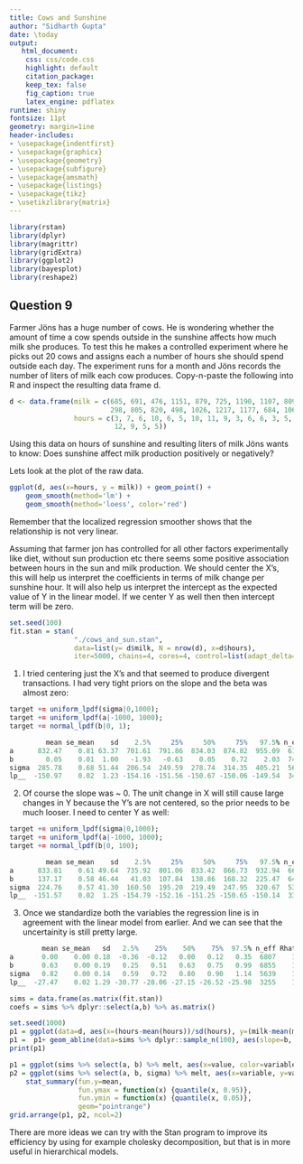 ```yaml
---
title: Cows and Sunshine
author: "Sidharth Gupta"
date: \today
output:
   html_document:
    css: css/code.css
    highlight: default
    citation_package:
    keep_tex: false
    fig_caption: true
    latex_engine: pdflatex
runtime: shiny
fontsize: 11pt
geometry: margin=1ine
header-includes:
- \usepackage{indentfirst}
- \usepackage{graphicx}
- \usepackage{geometry}
- \usepackage{subfigure}
- \usepackage{amsmath}
- \usepackage{listings}
- \usepackage{tikz}
- \usetikzlibrary{matrix}
---
```


```r
library(rstan)
library(dplyr)
library(magrittr)
library(gridExtra)
library(ggplot2)
library(bayesplot)
library(reshape2)
```
## Question 9
Farmer Jöns has a huge number of cows. He is wondering whether the amount of time a cow spends outside in the sunshine affects how much milk she produces. To test this he makes a controlled experiment where he picks out 20 cows and assigns each a number of hours she should spend outside each day. The experiment runs for a month and Jöns records the number of liters of milk each cow produces. Copy-n-paste the following into R and inspect the resulting data frame d.
```r
d <- data.frame(milk = c(685, 691, 476, 1151, 879, 725, 1190, 1107, 809, 539,
                         298, 805, 820, 498, 1026, 1217, 1177, 684, 1061, 834),
                hours = c(3, 7, 6, 10, 6, 5, 10, 11, 9, 3, 6, 6, 3, 5, 8, 11, 
                          12, 9, 5, 5))
```
Using this data on hours of sunshine and resulting liters of milk Jöns wants to know: Does sunshine affect milk production positively or negatively?

Lets look at the plot of the raw data. 
```r
ggplot(d, aes(x=hours, y = milk)) + geom_point() + 
    geom_smooth(method='lm') +
    geom_smooth(method='loess', color='red')
```

Remember that the localized regression smoother shows that the relationship is not very linear. 

Assuming that farmer jon has controlled for all other factors experimentally like diet, without sun production etc there seems some positive association between hours in the sun and milk production.
We should center the X's, this will help us interpret the coefficients in terms of milk change per sunshine hour. It will also help us interpret the intercept as the expected value of Y in the linear model. If we center Y as well then then intercept term will be zero.
```r
set.seed(100)
fit.stan = stan(
                "./cows_and_sun.stan", 
                data=list(y= d$milk, N = nrow(d), x=d$hours), 
                iter=5000, chains=4, cores=4, control=list(adapt_delta=0.99))

```

1. I tried centering just the X's and that seemed to produce divergent
   transactions. I had very tight priors on the slope and the beta was almost
   zero:
```r

target += uniform_lpdf(sigma|0,1000);
target += uniform_lpdf(a|-1000, 1000);
target += normal_lpdf(b|0, 1);

         mean se_mean    sd    2.5%     25%     50%     75%   97.5% n_eff
a      832.47    0.81 63.37  701.61  791.86  834.03  874.82  955.09  6152
b        0.05    0.01  1.00   -1.93   -0.63    0.05    0.72    2.03  7445
sigma  285.78    0.68 51.44  206.54  249.59  278.74  314.35  405.21  5678
lp__  -150.97    0.02  1.23 -154.16 -151.56 -150.67 -150.06 -149.54  3493
```

2. Of course the slope was ~ 0. The unit change in X will still cause large
   changes in Y because the Y's are not centered, so the prior needs to be much
   looser. I need to center Y as well:

```r
target += uniform_lpdf(sigma|0,1000); 
target += uniform_lpdf(a|-1000, 1000);
target += normal_lpdf(b|0, 100);

         mean se_mean    sd    2.5%     25%     50%     75%   97.5% n_eff
a      833.81    0.61 49.64  735.92  801.06  833.42  866.73  932.94  6627
b      137.17    0.58 46.44   41.03  107.84  138.86  168.32  225.47  6421
sigma  224.76    0.57 41.30  160.50  195.20  219.49  247.95  320.67  5321
lp__  -151.57    0.02  1.25 -154.79 -152.16 -151.25 -150.65 -150.14  3360
```

3. Once we standardize both the variables the regression line is in agreement
   with the linear model from earlier. And we can see that the uncertainity is
   still pretty large.

```r
        mean se_mean   sd   2.5%    25%    50%    75%  97.5% n_eff Rhat
a       0.00    0.00 0.18  -0.36  -0.12   0.00   0.12   0.35  6807    1
b       0.63    0.00 0.19   0.25   0.51   0.63   0.75   0.99  6855    1
sigma   0.82    0.00 0.14   0.59   0.72   0.80   0.90   1.14  5639    1
lp__  -27.47    0.02 1.29 -30.77 -28.06 -27.15 -26.52 -25.98  3255    1
```


```r
sims = data.frame(as.matrix(fit.stan))
coefs = sims %>% dplyr::select(a,b) %>% as.matrix()

set.seed(1000)
p1 = ggplot(data=d, aes(x=(hours-mean(hours))/sd(hours), y=(milk-mean(milk))/sd(milk))) + geom_point(color='red')
p1 =  p1+ geom_abline(data=sims %>% dplyr::sample_n(100), aes(slope=b, intercept=a), alpha=0.1) 
print(p1)

p1 = ggplot(sims %>% select(a, b) %>% melt, aes(x=value, color=variable)) + geom_density()
p2 = ggplot(sims %>% select(a, b, sigma) %>% melt, aes(x=variable, y=value, color=variable)) + 
    stat_summary(fun.y=mean, 
                 fun.ymax = function(x) {quantile(x, 0.95)},
                 fun.ymin = function(x) {quantile(x, 0.05)},
                 geom="pointrange")
grid.arrange(p1, p2, ncol=2)
```

There are more ideas we can try with the Stan program to improve its efficiency by using for example cholesky decomposition, but that is in more useful in hierarchical models.
